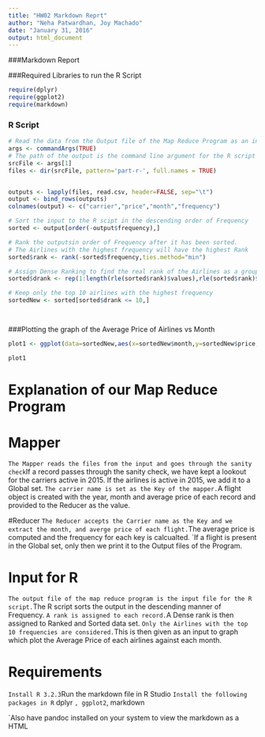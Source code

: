 ```yaml
---
title: "HW02 Markdown Reprt"
author: "Neha Patwardhan, Joy Machado"
date: "January 31, 2016"
output: html_document
---
```


###Markdown Report

###Required Libraries to run the R Script
```r
require(dplyr)
require(ggplot2)
require(markdown)
```

### R Script
```r
# Read the data from the Output file of the Map Reduce Program as an input for the R Script
args <- commandArgs(TRUE)
# The path of the output is the command line argument for the R script
srcFile <- args[1]
files <- dir(srcFile, pattern='part-r-', full.names = TRUE)


outputs <- lapply(files, read.csv, header=FALSE, sep="\t")
output <- bind_rows(outputs)
colnames(output) <- c("carrier","price","month","frequency")

# Sort the input to the R scipt in the descending order of Frequency
sorted <- output[order(-output$frequency),]

# Rank the outputsin order of Frequency after it has been sorted.
# The Airlines with the highest frequency will have the highest Rank
sorted$rank <- rank(-sorted$frequency,ties.method="min")

# Assign Dense Ranking to find the real rank of the Airlines as a group 
sorted$drank <- rep(1:length(rle(sorted$rank)$values),rle(sorted$rank)$lengths)

# Keep only the top 10 airlines with the highest frequency
sortedNew <- sorted[sorted$drank <= 10,]




```


###Plotting the graph of the Average Price of Airlines vs Month
```r
plot1 <- ggplot(data=sortedNew,aes(x=sortedNew$month,y=sortedNew$price,color=sortedNew$carrier)) + geom_line() + scale_color_manual(name="Top 10 Airlines",values = c("red","green","blue","orange","purple","pink","yellow","black","brown","maroon")) + ggtitle("Average price of airlines per month") + labs(x="Month(1-12)",y="Average Price(USD)")

plot1
```

# Explanation of our Map Reduce Program
  
# Mapper
`The Mapper reads the files from the input and goes through the sanity check
`If a record passes through the sanity check, we have kept a lookout for the carriers active in 2015. If the airlines is active in 2015, we add it to a    Global set.
`The carrier name is set as the Key of the mapper.
`A flight object is created with the year, month and average price of each record and provided to the Reducer as the value.
  
#Reducer
`The Reducer accepts the Carrier name as the Key and we extract the month, and averge price of each flight.
`The average price is computed and the frequency for each key is calcualted.
`If a flight is present in the Global set, only then we print it to the Output files of the Program.
  
  
# Input for R
`The output file of the map reduce program is the input file for the R script.
`The R script sorts the output in the descending manner of Frequency.
`A rank is assigned to each record.
`A Dense rank is then assigned to Ranked and Sorted data set.
`Only the Airlines with the top 10 frequencies are considered.
`This is then given as an input to graph which plot the Average Price of each airlines against each month.

   
# Requirements
`Install R 3.2.3
`Run the markdown file in R Studio
`Install the following packages in R
` dplyr
`, ggplot2
`, markdown

`Also have pandoc installed on your system to view the markdown as a HTML




   
   
  

